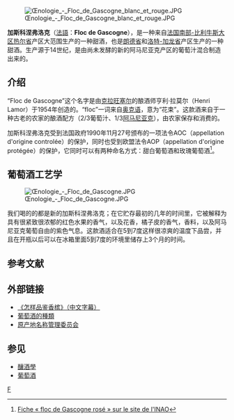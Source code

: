 [[File:Œnologie_-_Floc_de_Gascogne_blanc_et_rouge.JPG|right]]

'''加斯科涅弗洛克'''（[[法語|法語]]：'''Floc de Gascogne'''），是一种来自[[法国|法国]][[南部-比利牛斯|南部-比利牛斯大区]][[热尔省|热尔省]]产区大范围生产的一种甜酒，也是[[朗德省|朗德省]]和[[洛特-加龙省|洛特-加龙省]]产区生产的一种甜酒。生产源于14世纪，是由尚未发酵的新的阿马尼亚克产区的葡萄汁混合制造出来的。

== 介绍 ==
“Floc de Gascogne”这个名字是由[[克拉旺塞尔|克拉旺塞尔]]的酿酒师亨利·拉莫尔（Henri Lamor）于1954年创造的。“floc”一词来自[[奥克语|奥克语]]，意为“花束”。这款酒来自于一种古老的农家的酿酒配方（2/3葡萄汁、1/3[[雅馬邑白蘭地|阿马尼亚克]]），由农家保存和消费的。

加斯科涅弗洛克受到法国政府1990年11月27号颁布的一项法令AOC（appellation d'origine controlée）的保护，同时也受到欧盟法令AOP（appellation d'origine protégée）的保护，它同时可以有两种命名方式：甜白葡萄酒和玫瑰葡萄酒<ref>[http://www.inao.gouv.fr/public/produits/detailProduit.php?ID_PRODUIT=4732 Fiche « floc de Gascogne rosé » sur le site de l'INAO]</ref>。

== 葡萄酒工艺学 ==
[[File:Œnologie_-_Floc_de_Gascogne.JPG|right]]

我们喝的的都是新的加斯科涅弗洛克；在它贮存最初的几年的时间里，它被解释为具有很紧致很浓郁的红色水果的香气，以及花香，橘子皮的香气，香料，以及阿马尼亚克葡萄自由的紫色气息。这款酒适合在5到7度这样很凉爽的温度下品尝，并且在开瓶以后可以在冰箱里面5到7度的环境里储存上3个月的时间。 

== 参考文献 ==
{{Reflist|2}}

== 外部链接 ==
* [http://v.youku.com/v_show/id_XNDg5NjgyNjQ4.html 《怎样品鉴香槟》（中文字幕）]{{Wayback|url=http://v.youku.com/v_show/id_XNDg5NjgyNjQ4.html |date=20121230181340 }}
* [https://web.archive.org/web/20070328203013/http://www.frenchscout.com/types-of-wines 葡萄酒的種類]{{En icon}}
* [http://www.inao.gouv.fr/ 原产地名称管理委员会]{{Wayback|url=http://www.inao.gouv.fr/ |date=20110203030340 }}{{fr icon}}

== 参见 ==
* [[釀酒學|釀酒學]]
* [[葡萄酒|葡萄酒]]

[[Category:法國葡萄酒|F]]